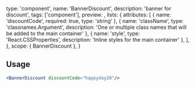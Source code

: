 
  type: 'component',
  name: 'BannerDiscount',
  description: 'banner for discount',
  tags: ['component'],
  preview: <BannerDiscount discountCode="happyday20" />,
  lists: {
    attributes: [
      { name: 'discountCode', required: true, type: 'string' },
      { name: 'className', type: 'classnames.Argument', description: 'One or multiple class names that will be added to the main container' },
      { name: 'style', type: 'React.CSSProperties', description: 'Inline styles for the main container' },
    ],
  },
  scope: { BannerDiscount },
}

## Usage

```jsx
<BannerDiscount discountCode="happyday20"/>
```
